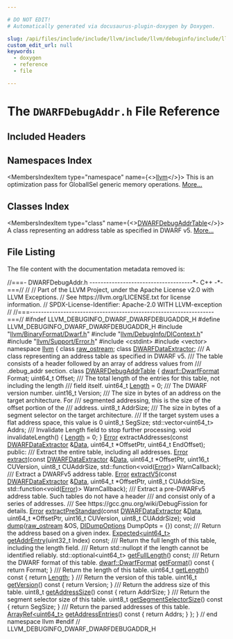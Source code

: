 ```yaml
---

# DO NOT EDIT!
# Automatically generated via docusaurus-plugin-doxygen by Doxygen.

slug: /api/files/include/include/llvm/include/llvm/debuginfo/include/llvm/debuginfo/dwarf/dwarfdebugaddr-h
custom_edit_url: null
keywords:
  - doxygen
  - reference
  - file

---
```





# The `DWARFDebugAddr.h` File Reference

<DoxygenPage pluginConfig={pluginConfig}>



## Included Headers

<IncludesList>
<IncludesListItem
  filePath="llvm/BinaryFormat/Dwarf.h"
  permalink="/docs/api/files/include/include/llvm/include/llvm/binaryformat/dwarf-h"
  isLocal="true" />
<IncludesListItem
  filePath="llvm/DebugInfo/DIContext.h"
  permalink="/docs/api/files/include/include/llvm/include/llvm/debuginfo/dicontext-h"
  isLocal="true" />
<IncludesListItem
  filePath="llvm/Support/Error.h"
  permalink="/docs/api/files/include/include/llvm/include/llvm/support/error-h"
  isLocal="true" />
<IncludesListItem
  filePath="cstdint"
  permalink=""
  isLocal="false" />
<IncludesListItem
  filePath="vector"
  permalink=""
  isLocal="false" />
</IncludesList>

## Namespaces Index

<MembersIndex>

<MembersIndexItem
  type="namespace"
  name={<><a href="/docs/api/namespaces/llvm">llvm</a></>}>
This is an optimization pass for GlobalISel generic memory operations. <a href="/docs/api/namespaces/llvm/#details">More...</a>
</MembersIndexItem>

</MembersIndex>

## Classes Index

<MembersIndex>

<MembersIndexItem
  type="class"
  name={<><a href="/docs/api/classes/llvm/dwarfdebugaddrtable">DWARFDebugAddrTable</a></>}>
A class representing an address table as specified in DWARF v5. <a href="/docs/api/classes/llvm/dwarfdebugaddrtable/#details">More...</a>
</MembersIndexItem>

</MembersIndex>


## File Listing

The file content with the documentation metadata removed is:

<ProgramListing>

<Link id="l00001" /><CodeLine lineNumber="1"><span class="doxyHighlightComment">//===- DWARFDebugAddr.h -------------------------------------&#42;- C++ -&#42;-===//</span></CodeLine>
<Link id="l00002" /><CodeLine lineNumber="2"><span class="doxyHighlightComment">//</span></CodeLine>
<Link id="l00003" /><CodeLine lineNumber="3"><span class="doxyHighlightComment">// Part of the LLVM Project, under the Apache License v2.0 with LLVM Exceptions.</span></CodeLine>
<Link id="l00004" /><CodeLine lineNumber="4"><span class="doxyHighlightComment">// See https://llvm.org/LICENSE.txt for license information.</span></CodeLine>
<Link id="l00005" /><CodeLine lineNumber="5"><span class="doxyHighlightComment">// SPDX-License-Identifier: Apache-2.0 WITH LLVM-exception</span></CodeLine>
<Link id="l00006" /><CodeLine lineNumber="6"><span class="doxyHighlightComment">//</span></CodeLine>
<Link id="l00007" /><CodeLine lineNumber="7"><span class="doxyHighlightComment">//===------------------------------------------------------------------===//</span></CodeLine>
<Link id="l00008" /><CodeLine lineNumber="8"></CodeLine>
<Link id="l00009" /><CodeLine lineNumber="9"><span class="doxyHighlightPreprocessor">#ifndef LLVM&#95;DEBUGINFO&#95;DWARF&#95;DWARFDEBUGADDR&#95;H</span></CodeLine>
<Link id="l00010" /><CodeLine lineNumber="10"><span class="doxyHighlightPreprocessor">#define LLVM&#95;DEBUGINFO&#95;DWARF&#95;DWARFDEBUGADDR&#95;H</span></CodeLine>
<Link id="l00011" /><CodeLine lineNumber="11"></CodeLine>
<Link id="l00012" /><CodeLine lineNumber="12"><span class="doxyHighlightPreprocessor">#include &quot;<a href="/docs/api/files/include/include/llvm/include/llvm/binaryformat/dwarf-h">llvm/BinaryFormat/Dwarf.h</a>&quot;</span></CodeLine>
<Link id="l00013" /><CodeLine lineNumber="13"><span class="doxyHighlightPreprocessor">#include &quot;<a href="/docs/api/files/include/include/llvm/include/llvm/debuginfo/dicontext-h">llvm/DebugInfo/DIContext.h</a>&quot;</span></CodeLine>
<Link id="l00014" /><CodeLine lineNumber="14"><span class="doxyHighlightPreprocessor">#include &quot;<a href="/docs/api/files/include/include/llvm/include/llvm/support/error-h">llvm/Support/Error.h</a>&quot;</span></CodeLine>
<Link id="l00015" /><CodeLine lineNumber="15"><span class="doxyHighlightPreprocessor">#include &lt;cstdint&gt;</span></CodeLine>
<Link id="l00016" /><CodeLine lineNumber="16"><span class="doxyHighlightPreprocessor">#include &lt;vector&gt;</span></CodeLine>
<Link id="l00017" /><CodeLine lineNumber="17"></CodeLine>
<Link id="l00018" /><CodeLine lineNumber="18"><span class="doxyHighlightKeyword">namespace </span><span class="doxyHighlight"><a href="/docs/api/namespaces/llvm">llvm</a> &#123;</span></CodeLine>
<Link id="l00019" /><CodeLine lineNumber="19"></CodeLine>
<Link id="l00020" /><CodeLine lineNumber="20"><span class="doxyHighlightKeyword">class </span><span class="doxyHighlight"><a href="/docs/api/classes/llvm/raw-ostream">raw&#95;ostream</a>;</span></CodeLine>
<Link id="l00021" /><CodeLine lineNumber="21"><span class="doxyHighlightKeyword">class </span><span class="doxyHighlight"><a href="/docs/api/classes/llvm/dwarfdataextractor">DWARFDataExtractor</a>;</span></CodeLine>
<Link id="l00022" /><CodeLine lineNumber="22"></CodeLine>
<Link id="l00023" /><CodeLine lineNumber="23"><span class="doxyHighlightComment">/// A class representing an address table as specified in DWARF v5.</span></CodeLine>
<Link id="l00024" /><CodeLine lineNumber="24"><span class="doxyHighlightComment">/// The table consists of a header followed by an array of address values from</span></CodeLine>
<Link id="l00025" /><CodeLine lineNumber="25"><span class="doxyHighlightComment">/// .debug&#95;addr section.</span></CodeLine>
<Link id="l00026" /><CodeLine lineNumber="26" lineLink="/docs/api/classes/llvm/dwarfdebugaddrtable"><span class="doxyHighlightKeyword">class </span><span class="doxyHighlight"><a href="/docs/api/classes/llvm/dwarfdebugaddrtable">DWARFDebugAddrTable</a> &#123;</span></CodeLine>
<Link id="l00027" /><CodeLine lineNumber="27"><span class="doxyHighlight">  <a href="/docs/api/namespaces/llvm/dwarf/#a79a43a947d26afb3f2a388f2f7a3a8c8">dwarf::DwarfFormat</a> Format;</span></CodeLine>
<Link id="l00028" /><CodeLine lineNumber="28"><span class="doxyHighlight">  uint64&#95;t Offset;</span></CodeLine>
<Link id="l00029" /><CodeLine lineNumber="29"><span class="doxyHighlightComment">  /// The total length of the entries for this table, not including the length</span></CodeLine>
<Link id="l00030" /><CodeLine lineNumber="30"><span class="doxyHighlightComment">  /// field itself.</span></CodeLine>
<Link id="l00031" /><CodeLine lineNumber="31"><span class="doxyHighlight">  uint64&#95;t <a href="/docs/api/namespaces/llvm/#a05f5b9a11bdcc5feba62899f95dcf878af6d9f1c7b49b7601fae6a545002a6763">Length</a> = 0;</span></CodeLine>
<Link id="l00032" /><CodeLine lineNumber="32"><span class="doxyHighlightComment">  /// The DWARF version number.</span></CodeLine>
<Link id="l00033" /><CodeLine lineNumber="33"><span class="doxyHighlight">  uint16&#95;t Version;</span></CodeLine>
<Link id="l00034" /><CodeLine lineNumber="34"><span class="doxyHighlightComment">  /// The size in bytes of an address on the target architecture. For</span></CodeLine>
<Link id="l00035" /><CodeLine lineNumber="35"><span class="doxyHighlightComment">  /// segmented addressing, this is the size of the offset portion of the</span></CodeLine>
<Link id="l00036" /><CodeLine lineNumber="36"><span class="doxyHighlightComment">  /// address.</span></CodeLine>
<Link id="l00037" /><CodeLine lineNumber="37"><span class="doxyHighlight">  uint8&#95;t AddrSize;</span></CodeLine>
<Link id="l00038" /><CodeLine lineNumber="38"><span class="doxyHighlightComment">  /// The size in bytes of a segment selector on the target architecture.</span></CodeLine>
<Link id="l00039" /><CodeLine lineNumber="39"><span class="doxyHighlightComment">  /// If the target system uses a flat address space, this value is 0</span></CodeLine>
<Link id="l00040" /><CodeLine lineNumber="40"><span class="doxyHighlight">  uint8&#95;t SegSize;</span></CodeLine>
<Link id="l00041" /><CodeLine lineNumber="41"><span class="doxyHighlight">  std::vector&lt;uint64&#95;t&gt; Addrs;</span></CodeLine>
<Link id="l00042" /><CodeLine lineNumber="42"></CodeLine>
<Link id="l00043" /><CodeLine lineNumber="43"><span class="doxyHighlightComment">  /// Invalidate Length field to stop further processing.</span></CodeLine>
<Link id="l00044" /><CodeLine lineNumber="44"><span class="doxyHighlight">  </span><span class="doxyHighlightKeywordType">void</span><span class="doxyHighlight"> invalidateLength() &#123; <a href="/docs/api/namespaces/llvm/#a05f5b9a11bdcc5feba62899f95dcf878af6d9f1c7b49b7601fae6a545002a6763">Length</a> = 0; &#125;</span></CodeLine>
<Link id="l00045" /><CodeLine lineNumber="45"></CodeLine>
<Link id="l00046" /><CodeLine lineNumber="46"><span class="doxyHighlight">  <a href="/docs/api/classes/llvm/error">Error</a> extractAddresses(</span><span class="doxyHighlightKeyword">const</span><span class="doxyHighlight"> <a href="/docs/api/classes/llvm/dwarfdataextractor">DWARFDataExtractor</a> &amp;<a href="/docs/api/namespaces/llvm/#aa20539e89704d20b98b97e9c3feac934">Data</a>, uint64&#95;t &#42;OffsetPtr,</span></CodeLine>
<Link id="l00047" /><CodeLine lineNumber="47"><span class="doxyHighlight">                         uint64&#95;t EndOffset);</span></CodeLine>
<Link id="l00048" /><CodeLine lineNumber="48"></CodeLine>
<Link id="l00049" /><CodeLine lineNumber="49"><span class="doxyHighlightKeyword">public</span><span class="doxyHighlight">:</span></CodeLine>
<Link id="l00050" /><CodeLine lineNumber="50"></CodeLine>
<Link id="l00051" /><CodeLine lineNumber="51"><span class="doxyHighlightComment">  /// Extract the entire table, including all addresses.</span></CodeLine>
<Link id="l00052" /><CodeLine lineNumber="52"><span class="doxyHighlight">  <a href="/docs/api/classes/llvm/error">Error</a> <a href="/docs/api/files/lib/lib/transforms/lib/transforms/ipo/loopextractor-cpp/#a84dff14934298a71113ab11312c243f6">extract</a>(</span><span class="doxyHighlightKeyword">const</span><span class="doxyHighlight"> <a href="/docs/api/classes/llvm/dwarfdataextractor">DWARFDataExtractor</a> &amp;<a href="/docs/api/namespaces/llvm/#aa20539e89704d20b98b97e9c3feac934">Data</a>, uint64&#95;t &#42;OffsetPtr,</span></CodeLine>
<Link id="l00053" /><CodeLine lineNumber="53"><span class="doxyHighlight">                uint16&#95;t CUVersion, uint8&#95;t CUAddrSize,</span></CodeLine>
<Link id="l00054" /><CodeLine lineNumber="54"><span class="doxyHighlight">                std::function&lt;</span><span class="doxyHighlightKeywordType">void</span><span class="doxyHighlight">(<a href="/docs/api/classes/llvm/error">Error</a>)&gt; WarnCallback);</span></CodeLine>
<Link id="l00055" /><CodeLine lineNumber="55"></CodeLine>
<Link id="l00056" /><CodeLine lineNumber="56"><span class="doxyHighlightComment">  /// Extract a DWARFv5 address table.</span></CodeLine>
<Link id="l00057" /><CodeLine lineNumber="57"><span class="doxyHighlight">  <a href="/docs/api/classes/llvm/error">Error</a> <a href="/docs/api/classes/llvm/dwarfdebugaddrtable/#a964dead7738d899e97cf1d3571e85aad">extractV5</a>(</span><span class="doxyHighlightKeyword">const</span><span class="doxyHighlight"> <a href="/docs/api/classes/llvm/dwarfdataextractor">DWARFDataExtractor</a> &amp;<a href="/docs/api/namespaces/llvm/#aa20539e89704d20b98b97e9c3feac934">Data</a>, uint64&#95;t &#42;OffsetPtr,</span></CodeLine>
<Link id="l00058" /><CodeLine lineNumber="58"><span class="doxyHighlight">                  uint8&#95;t CUAddrSize, std::function&lt;</span><span class="doxyHighlightKeywordType">void</span><span class="doxyHighlight">(<a href="/docs/api/classes/llvm/error">Error</a>)&gt; WarnCallback);</span></CodeLine>
<Link id="l00059" /><CodeLine lineNumber="59"></CodeLine>
<Link id="l00060" /><CodeLine lineNumber="60"><span class="doxyHighlightComment">  /// Extract a pre-DWARFv5 address table. Such tables do not have a header</span></CodeLine>
<Link id="l00061" /><CodeLine lineNumber="61"><span class="doxyHighlightComment">  /// and consist only of a series of addresses.</span></CodeLine>
<Link id="l00062" /><CodeLine lineNumber="62"><span class="doxyHighlightComment">  /// See https://gcc.gnu.org/wiki/DebugFission for details.</span></CodeLine>
<Link id="l00063" /><CodeLine lineNumber="63"><span class="doxyHighlight">  <a href="/docs/api/classes/llvm/error">Error</a> <a href="/docs/api/classes/llvm/dwarfdebugaddrtable/#aacb45ad3e4cc3f6a80c72960b40f27b5">extractPreStandard</a>(</span><span class="doxyHighlightKeyword">const</span><span class="doxyHighlight"> <a href="/docs/api/classes/llvm/dwarfdataextractor">DWARFDataExtractor</a> &amp;<a href="/docs/api/namespaces/llvm/#aa20539e89704d20b98b97e9c3feac934">Data</a>, uint64&#95;t &#42;OffsetPtr,</span></CodeLine>
<Link id="l00064" /><CodeLine lineNumber="64"><span class="doxyHighlight">                           uint16&#95;t CUVersion, uint8&#95;t CUAddrSize);</span></CodeLine>
<Link id="l00065" /><CodeLine lineNumber="65"></CodeLine>
<Link id="l00066" /><CodeLine lineNumber="66"><span class="doxyHighlight">  </span><span class="doxyHighlightKeywordType">void</span><span class="doxyHighlight"> <a href="/docs/api/classes/llvm/dwarfdebugaddrtable/#a23d8a27d80ae2aa2502f2dec24d5a420">dump</a>(<a href="/docs/api/classes/llvm/raw-ostream">raw&#95;ostream</a> &amp;OS, <a href="/docs/api/structs/llvm/didumpoptions">DIDumpOptions</a> DumpOpts = &#123;&#125;) </span><span class="doxyHighlightKeyword">const</span><span class="doxyHighlight">;</span></CodeLine>
<Link id="l00067" /><CodeLine lineNumber="67"></CodeLine>
<Link id="l00068" /><CodeLine lineNumber="68"><span class="doxyHighlightComment">  /// Return the address based on a given index.</span></CodeLine>
<Link id="l00069" /><CodeLine lineNumber="69"><span class="doxyHighlight">  <a href="/docs/api/classes/llvm/expected">Expected&lt;uint64&#95;t&gt;</a> <a href="/docs/api/classes/llvm/dwarfdebugaddrtable/#af337bdc598cedc4c0f7bd6c8b6282f25">getAddrEntry</a>(uint32&#95;t Index) </span><span class="doxyHighlightKeyword">const</span><span class="doxyHighlight">;</span></CodeLine>
<Link id="l00070" /><CodeLine lineNumber="70"></CodeLine>
<Link id="l00071" /><CodeLine lineNumber="71"><span class="doxyHighlightComment">  /// Return the full length of this table, including the length field.</span></CodeLine>
<Link id="l00072" /><CodeLine lineNumber="72"><span class="doxyHighlightComment">  /// Return std::nullopt if the length cannot be identified reliably.</span></CodeLine>
<Link id="l00073" /><CodeLine lineNumber="73"><span class="doxyHighlight">  std::optional&lt;uint64&#95;t&gt; <a href="/docs/api/classes/llvm/dwarfdebugaddrtable/#ace6d2b9f94eb04ec2ee886fc77614f01">getFullLength</a>() </span><span class="doxyHighlightKeyword">const</span><span class="doxyHighlight">;</span></CodeLine>
<Link id="l00074" /><CodeLine lineNumber="74"></CodeLine>
<Link id="l00075" /><CodeLine lineNumber="75"><span class="doxyHighlightComment">  /// Return the DWARF format of this table.</span></CodeLine>
<Link id="l00076" /><CodeLine lineNumber="76" lineLink="/docs/api/classes/llvm/dwarfdebugaddrtable/#ac24a12a03d37088399eb849e494368fe"><span class="doxyHighlight">  <a href="/docs/api/namespaces/llvm/dwarf/#a79a43a947d26afb3f2a388f2f7a3a8c8">dwarf::DwarfFormat</a> <a href="/docs/api/classes/llvm/dwarfdebugaddrtable/#ac24a12a03d37088399eb849e494368fe">getFormat</a>()</span><span class="doxyHighlightKeyword"> const </span><span class="doxyHighlight">&#123; </span><span class="doxyHighlightKeywordFlow">return</span><span class="doxyHighlight"> Format; &#125;</span></CodeLine>
<Link id="l00077" /><CodeLine lineNumber="77"></CodeLine>
<Link id="l00078" /><CodeLine lineNumber="78"><span class="doxyHighlightComment">  /// Return the length of this table.</span></CodeLine>
<Link id="l00079" /><CodeLine lineNumber="79" lineLink="/docs/api/classes/llvm/dwarfdebugaddrtable/#a10dd8c7120862e924a8ff17ed06cd81c"><span class="doxyHighlight">  uint64&#95;t <a href="/docs/api/classes/llvm/dwarfdebugaddrtable/#a10dd8c7120862e924a8ff17ed06cd81c">getLength</a>()</span><span class="doxyHighlightKeyword"> const </span><span class="doxyHighlight">&#123; </span><span class="doxyHighlightKeywordFlow">return</span><span class="doxyHighlight"> <a href="/docs/api/namespaces/llvm/#a05f5b9a11bdcc5feba62899f95dcf878af6d9f1c7b49b7601fae6a545002a6763">Length</a>; &#125;</span></CodeLine>
<Link id="l00080" /><CodeLine lineNumber="80"></CodeLine>
<Link id="l00081" /><CodeLine lineNumber="81"><span class="doxyHighlightComment">  /// Return the version of this table.</span></CodeLine>
<Link id="l00082" /><CodeLine lineNumber="82" lineLink="/docs/api/classes/llvm/dwarfdebugaddrtable/#a0c805474e4f4bc14d531dc5534d7c321"><span class="doxyHighlight">  uint16&#95;t <a href="/docs/api/classes/llvm/dwarfdebugaddrtable/#a0c805474e4f4bc14d531dc5534d7c321">getVersion</a>()</span><span class="doxyHighlightKeyword"> const </span><span class="doxyHighlight">&#123; </span><span class="doxyHighlightKeywordFlow">return</span><span class="doxyHighlight"> Version; &#125;</span></CodeLine>
<Link id="l00083" /><CodeLine lineNumber="83"></CodeLine>
<Link id="l00084" /><CodeLine lineNumber="84"><span class="doxyHighlightComment">  /// Return the address size of this table.</span></CodeLine>
<Link id="l00085" /><CodeLine lineNumber="85" lineLink="/docs/api/classes/llvm/dwarfdebugaddrtable/#a49ce049d8ae1e65d8657285c89e40c2d"><span class="doxyHighlight">  uint8&#95;t <a href="/docs/api/classes/llvm/dwarfdebugaddrtable/#a49ce049d8ae1e65d8657285c89e40c2d">getAddressSize</a>()</span><span class="doxyHighlightKeyword"> const </span><span class="doxyHighlight">&#123; </span><span class="doxyHighlightKeywordFlow">return</span><span class="doxyHighlight"> AddrSize; &#125;</span></CodeLine>
<Link id="l00086" /><CodeLine lineNumber="86"></CodeLine>
<Link id="l00087" /><CodeLine lineNumber="87"><span class="doxyHighlightComment">  /// Return the segment selector size of this table.</span></CodeLine>
<Link id="l00088" /><CodeLine lineNumber="88" lineLink="/docs/api/classes/llvm/dwarfdebugaddrtable/#a1eb46b01ec3c9971506ee3451e7b9db9"><span class="doxyHighlight">  uint8&#95;t <a href="/docs/api/classes/llvm/dwarfdebugaddrtable/#a1eb46b01ec3c9971506ee3451e7b9db9">getSegmentSelectorSize</a>()</span><span class="doxyHighlightKeyword"> const </span><span class="doxyHighlight">&#123; </span><span class="doxyHighlightKeywordFlow">return</span><span class="doxyHighlight"> SegSize; &#125;</span></CodeLine>
<Link id="l00089" /><CodeLine lineNumber="89"></CodeLine>
<Link id="l00090" /><CodeLine lineNumber="90"><span class="doxyHighlightComment">  /// Return the parsed addresses of this table.</span></CodeLine>
<Link id="l00091" /><CodeLine lineNumber="91" lineLink="/docs/api/classes/llvm/dwarfdebugaddrtable/#a651ac917dcd8028c0c3ab7ed513c5554"><span class="doxyHighlight">  <a href="/docs/api/classes/llvm/arrayref">ArrayRef&lt;uint64&#95;t&gt;</a> <a href="/docs/api/classes/llvm/dwarfdebugaddrtable/#a651ac917dcd8028c0c3ab7ed513c5554">getAddressEntries</a>()</span><span class="doxyHighlightKeyword"> const </span><span class="doxyHighlight">&#123; </span><span class="doxyHighlightKeywordFlow">return</span><span class="doxyHighlight"> Addrs; &#125;</span></CodeLine>
<Link id="l00092" /><CodeLine lineNumber="92"><span class="doxyHighlight">&#125;;</span></CodeLine>
<Link id="l00093" /><CodeLine lineNumber="93"></CodeLine>
<Link id="l00094" /><CodeLine lineNumber="94"><span class="doxyHighlight">&#125; </span><span class="doxyHighlightComment">// end namespace llvm</span></CodeLine>
<Link id="l00095" /><CodeLine lineNumber="95"></CodeLine>
<Link id="l00096" /><CodeLine lineNumber="96"><span class="doxyHighlightPreprocessor">#endif </span><span class="doxyHighlightComment">// LLVM&#95;DEBUGINFO&#95;DWARF&#95;DWARFDEBUGADDR&#95;H</span></CodeLine>

</ProgramListing>


</DoxygenPage>

